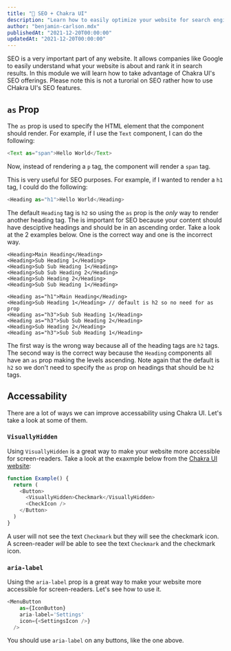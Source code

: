 ```yaml
---
title: "🔔 SEO + Chakra UI"
description: "Learn how to easily optimize your website for search engine optimization (SEO) using Chakra UI."
author: "benjamin-carlson.mdx"
publishedAt: "2021-12-20T00:00:00"
updatedAt: "2021-12-20T00:00:00"
---
```


SEO is a very important part of any website. It allows companies like Google to easily understand what your website is about and rank it in search results. In this module we will learn how to take advantage of Chakra UI's SEO offerings. Please note this is not a turorial on SEO rather how to use CHakra UI's SEO features.

## `as` Prop

The `as` prop is used to specify the HTML element that the component should render. For example, if I use the `Text` component, I can do the following:

```javascript
<Text as="span">Hello World</Text>
```

Now, instead of rendering a `p` tag, the component will render a `span` tag.

This is very useful for SEO purposes. For example, if I wanted to render a `h1` tag, I could do the following:

```javascript
<Heading as="h1">Hello World</Heading>
```

The default `Heading` tag is `h2` so using the `as` prop is the *only* way to render another heading tag. The is important for SEO because your content should have desciptive headings and should be in an ascending order. Take a look at the 2 examples below. One is the correct way and one is the incorrect way.

```javascript:wrong&nbspway!
<Heading>Main Heading</Heading>
<Heading>Sub Heading 1</Heading>
<Heading>Sub Sub Heading 1</Heading>
<Heading>Sub Sub Heading 2</Heading>
<Heading>Sub Heading 2</Heading>
<Heading>Sub Sub Heading 1</Heading>
```

```javascript:correct&nbspway!
<Heading as="h1">Main Heading</Heading>
<Heading>Sub Heading 1</Heading> // default is h2 so no need for as prop
<Heading as="h3">Sub Sub Heading 1</Heading>
<Heading as="h3">Sub Sub Heading 2</Heading>
<Heading>Sub Heading 2</Heading>
<Heading as="h3">Sub Sub Heading 1</Heading>
```

The first way is the wrong way because all of the heading tags are `h2` tags. The second way is the correct way because the `Heading` components all have an `as` prop making the levels ascending. Note again that the default is `h2` so we don't need to specify the `as` prop on headings that should be `h2` tags.

## Accessability

There are a lot of ways we can improve accessability using Chakra UI. Let's take a look at some of them.

### `VisuallyHidden`

Using `VisuallyHidden` is a great way to make your website more accessible for screen-readers. Take a look at the exaxmple below from the [Chakra UI website](https://chakra-ui.com/docs/disclosure/visually-hidden#visuallyhidden-example):

```javascript
function Example() {
  return (
    <Button>
      <VisuallyHidden>Checkmark</VisuallyHidden>
      <CheckIcon />
    </Button>
  )
}
```

A user will not see the text `Checkmark` but they will see the checkmark icon. A screen-reader *will* be able to see the text `Checkmark` and the checkmark icon.

### `aria-label`

Using the `aria-label` prop is a great way to make your website more accessible for screen-readers. Let's see how to use it.

```javascript
<MenuButton
    as={IconButton}
    aria-label='Settings'
    icon={<SettingsIcon />}
  />
```

You should use `aria-label` on any buttons, like the one above.